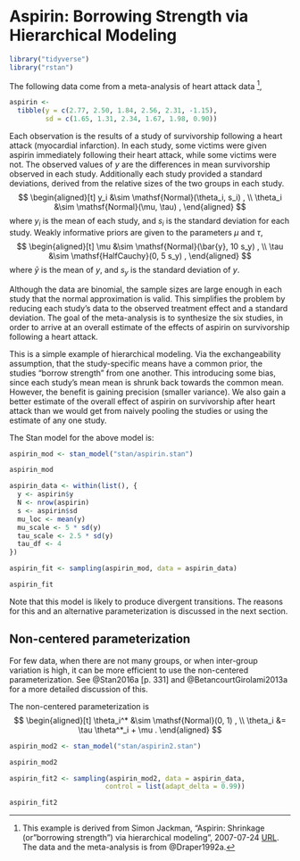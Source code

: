 # Aspirin: Borrowing Strength via Hierarchical Modeling {#aspirin}


```r
library("tidyverse")
library("rstan")
```

The following data come from a meta-analysis of heart attack data [^aspirin-src],
```r
aspirin <- 
  tibble(y = c(2.77, 2.50, 1.84, 2.56, 2.31, -1.15),
         sd = c(1.65, 1.31, 2.34, 1.67, 1.98, 0.90))
```
Each observation is the results of a study of survivorship following a heart attack (myocardial infarction).
In each study, some victims were given aspirin immediately following their heart attack, while some victims were not.
The observed values of $y$ are the differences in mean survivorship observed in each study.
Additionally each study provided a standard deviations, derived from the relative sizes of the two groups in each study.
$$
\begin{aligned}[t]
y_i &\sim \mathsf{Normal}(\theta_i, s_i) , \\
\theta_i &\sim \mathsf{Normal}(\mu, \tau) ,
\end{aligned}
$$
where $y_i$ is the mean of each study, and $s_i$ is the standard deviation for each study.
Weakly informative priors are given to the parameters $\mu$ and $\tau$,
$$
\begin{aligned}[t]
\mu &\sim \mathsf{Normal}(\bar{y}, 10 s_y) , \\
\tau &\sim \mathsf{HalfCauchy}(0, 5 s_y) ,
\end{aligned}
$$
where $\bar{y}$ is the mean of $y$, and $s_y$ is the standard deviation of $y$.

Although the data are binomial, the sample sizes are large enough in each study that the normal approximation is valid.
This simplifies the problem by reducing each study's data to the observed treatment effect and a standard deviation. 
The goal of the meta-analysis is to synthesize the six studies, in order to arrive at an overall estimate of the effects of aspirin on survivorship following a heart attack.

This is a simple example of hierarchical modeling. 
Via the exchangeability assumption, that the study-specific means have a common prior, the studies "borrow strength" from one another.
This introducing some bias, since each study's mean mean is shrunk back towards the common mean.
However, the benefit is gaining precision (smaller variance). 
We also gain a better estimate of the overall effect of aspirin on survivorship after heart attack than we would get from naively pooling the studies or using the estimate of any one study.

[^aspirin-src]: This example is derived from Simon Jackman, "Aspirin: Shrinkage (or "borrowing strength") via hierarchical modeling", 2007-07-24 [URL](https://web-beta.archive.org/web/20070724034135/http://jackman.stanford.edu/mcmc/aspirin.odc). The data and the meta-analysis is from @Draper1992a.

The Stan model for the above model is:
```r
aspirin_mod <- stan_model("stan/aspirin.stan")
```
```r
aspirin_mod
```



```r
aspirin_data <- within(list(), {
  y <- aspirin$y
  N <- nrow(aspirin)
  s <- aspirin$sd
  mu_loc <- mean(y)
  mu_scale <- 5 * sd(y)
  tau_scale <- 2.5 * sd(y)
  tau_df <- 4
})
```


```r
aspirin_fit <- sampling(aspirin_mod, data = aspirin_data)
```
```r
aspirin_fit
```

Note that this model is likely to produce divergent transitions.
The reasons for this and an alternative parameterization is discussed in the next section.


## Non-centered parameterization

For few data, when there are not many groups, or when inter-group variation is high, it can be more efficient to use the non-centered parameterization. See @Stan2016a [p. 331] and @BetancourtGirolami2013a for a more detailed discussion of this.

The non-centered parameterization is
$$
\begin{aligned}[t]
\theta_i^* &\sim \mathsf{Normal}(0, 1) , \\
\theta_i &= \tau \theta^*_i + \mu .
\end{aligned}
$$

```r
aspirin_mod2 <- stan_model("stan/aspirin2.stan")
```

```r
aspirin_mod2
```

```r
aspirin_fit2 <- sampling(aspirin_mod2, data = aspirin_data,
                        control = list(adapt_delta = 0.99))
```
```r
aspirin_fit2
```

[^aspirin-example]: This example is derived from Simon Jackman, "Aspirin: Shrinkage (or `borrowing strength') via hierarchical modeling," 2007-07-24, [URL](https://web-beta.archive.org/web/20070724034135/http://jackman.stanford.edu:80/mcmc/aspirin.odc).
